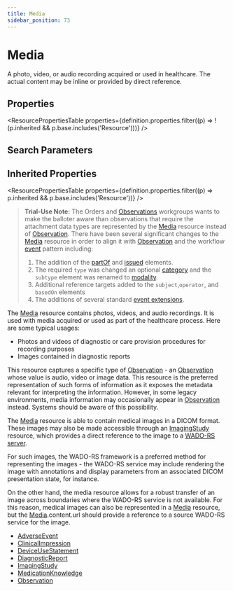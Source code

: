 ```yaml
---
title: Media
sidebar_position: 73
---
```


# Media

A photo, video, or audio recording acquired or used in healthcare. The actual content may be inline or provided by direct reference.

<Tabs queryString="section">
<TabItem value="schema" label="Schema" default>


## Properties


<ResourcePropertiesTable properties={definition.properties.filter((p) => !(p.inherited && p.base.includes('Resource')))} />

## Search Parameters

<SearchParamsTable searchParams={definition.searchParameters} />

## Inherited Properties

<ResourcePropertiesTable properties={definition.properties.filter((p) => p.inherited && p.base.includes('Resource'))} />

</TabItem>
  <TabItem value="usage" label="Usage">
    <div> <a name="scope"></a>    <a name="dstu"></a> <blockquote class="stu-note"><p><b>Trial-Use Note:</b>    The Orders and <a href="/docs/api/fhir/resources/observation">Observations</a> workgroups wants to make the balloter aware than observations that require the attachment data types are represented by the <a href="/docs/api/fhir/resources/media">Media</a> resource instead of <a href="/docs/api/fhir/resources/observation">Observation</a>.  There have been several significant changes to  the <a href="/docs/api/fhir/resources/media">Media</a> resource in order to align it with <a href="/docs/api/fhir/resources/observation">Observation</a> and the workflow <a href="https://www.hl7.org/fhir/event.html">event</a> pattern including:</p>    <ol>     <li>The addition of the <a href="https://www.hl7.org/fhir/media-definitions.html#Media.partOf">partOf</a> and <a href="https://www.hl7.org/fhir/media-definitions.html#issued">issued</a> elements.</li>     <li>The required <code>type</code> was changed an optional <a href="https://www.hl7.org/fhir/media-definitions.html#category">category</a> and the <code>subtype</code> element was renamed to  <a href="https://www.hl7.org/fhir/media-definitions.html#modality">modality</a>.</li>     <li>Additional reference targets added to the <code>subject</code>,<code>operator</code>, and <code>basedOn</code> elements</li>     <li>The additions of several standard <a href="https://www.hl7.org/fhir/media-profiles.html#extensions">event extensions</a>.</li>    </ol> </blockquote> <p> The <a href="/docs/api/fhir/resources/media">Media</a> resource contains photos, videos, and audio recordings. It is used with media acquired or used as part of the healthcare process. Here are some typical usages: </p> <ul>  <li>Photos and videos of diagnostic or care provision procedures for recording purposes </li>  <li>Images contained in diagnostic reports</li>  </ul> </div>
    </TabItem>
  <TabItem value="relationships" label="Relationships">
    <div> <a name="bnr"></a>   <p> This resource captures a specific type of <a href="/docs/api/fhir/resources/observation">Observation</a> - an <a href="/docs/api/fhir/resources/observation">Observation</a> whose value is audio, video or image data.   This resource is the preferred representation of such forms of information as it exposes the metadata relevant for  interpreting the information.  However, in some legacy environments, media information may occasionally appear in  <a href="/docs/api/fhir/resources/observation">Observation</a> instead.  Systems should be aware of this possibility. </p> <p> The <a href="/docs/api/fhir/resources/media">Media</a> resource is able to contain medical images in a DICOM format. These images may also be made accessible  through an <a href="/docs/api/fhir/resources/imagingstudy">ImagingStudy</a> resource, which provides a direct reference to the image to a <a href="https://www.hl7.org/fhir/ftp://medical.nema.org/medical/dicom/final/sup161_ft.pdf">WADO-RS server</a>. </p> <p> For such images, the WADO-RS framework is a preferred method for representing the images - the WADO-RS service may include rendering the image with annotations and display parameters from an associated DICOM  presentation state, for instance.  </p> <p> On the other hand, the media resource allows for a robust transfer of an image across boundaries where the WADO-RS service is not available. For this reason, medical images can also be represented in  a <a href="/docs/api/fhir/resources/media">Media</a> resource, but the <a href="/docs/api/fhir/resources/media">Media</a>.content.url should provide a reference to a source WADO-RS service  for the image. </p> </div>
    </TabItem>
  
  <TabItem value="referencedBy" label="Referenced By">
    <ul><li><a href="/docs/api/fhir/resources/adverseevent">AdverseEvent</a></li>
<li><a href="/docs/api/fhir/resources/clinicalimpression">ClinicalImpression</a></li>
<li><a href="/docs/api/fhir/resources/deviceusestatement">DeviceUseStatement</a></li>
<li><a href="/docs/api/fhir/resources/diagnosticreport">DiagnosticReport</a></li>
<li><a href="/docs/api/fhir/resources/imagingstudy">ImagingStudy</a></li>
<li><a href="/docs/api/fhir/resources/medicationknowledge">MedicationKnowledge</a></li>
<li><a href="/docs/api/fhir/resources/observation">Observation</a></li></ul>
    </TabItem>

</Tabs>
